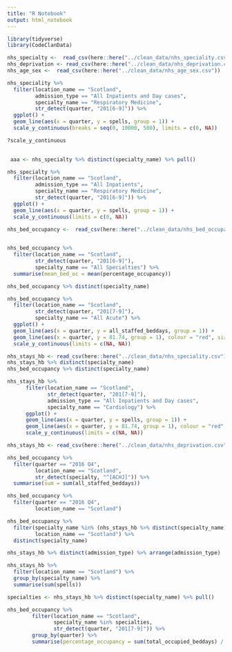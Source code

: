 ```yaml
---
title: "R Notebook"
output: html_notebook
---
```


```r
library(tidyverse)
library(CodeClanData)
```

```r
nhs_specialty <-  read_csv(here::here("../clean_data/nhs_speciality.csv"))
nhs_deprivation <- read_csv(here::here("../clean_data/nhs_deprivation.csv"))
nhs_age_sex <-  read_csv(here::here("../clean_data/nhs_age_sex.csv"))
```

```r
nhs_speciality %>%
  filter(location_name == "Scotland",
         admission_type == "All Inpatients and Day cases",
         specialty_name == "Respiratory Medicine",
         str_detect(quarter, "201[6-9]")) %>% 
  ggplot() +
  geom_line(aes(x = quarter, y = spells, group = 1)) +
  scale_y_continuous(breaks = seq(0, 10000, 500), limits = c(0, NA))

?scale_y_continuous
  

 aaa <- nhs_specialty %>% distinct(specialty_name) %>% pull()
```


```r
nhs_specialty %>%
  filter(location_name == "Scotland",
         admission_type == "All Inpatients",
         specialty_name == "Respiratory Medicine",
         str_detect(quarter, "201[6-9]")) %>% 
  ggplot() +
  geom_line(aes(x = quarter, y = spells, group = 1)) +
  scale_y_continuous(limits = c(0, NA))
```


```r
nhs_bed_occupancy <-  read_csv(here::here("../clean_data/nhs_bed_occupancy.csv"))
  
```

```r
nhs_bed_occupancy %>% 
  filter(location_name == "Scotland",
         str_detect(quarter, "201[6-9]"),
         specialty_name == "All Specialties") %>% 
  summarise(mean_bed_oc = mean(percentage_occupancy))
```



```r
nhs_bed_occupancy %>% distinct(specialty_name)

nhs_bed_occupancy %>% 
  filter(location_name == "Scotland",
         str_detect(quarter, "201[7-9]"),
         specialty_name == "All Acute") %>% 
  ggplot() +
  geom_line(aes(x = quarter, y = all_staffed_beddays, group = 1)) +
  geom_line(aes(x = quarter, y = 81.74, group = 1), colour = "red", size = 2) +
  scale_y_continuous(limits = c(NA, NA))
```

```r
nhs_stays_hb <- read_csv(here::here("../clean_data/nhs_speciality.csv"))
nhs_stays_hb %>% distinct(specialty_name)
nhs_bed_occupancy %>% distinct(specialty_name)

nhs_stays_hb %>% 
      filter(location_name == "Scotland",
             str_detect(quarter, "201[7-9]"),
             admission_type == "All Inpatients and Day cases",
             specialty_name == "Cardiology") %>% 
      ggplot() +
      geom_line(aes(x = quarter, y = spells, group = 1)) +
      geom_line(aes(x = quarter, y = 81.74, group = 1), colour = "red", size = 2) +
      scale_y_continuous(limits = c(NA, NA)) 
```

```r
nhs_stays_hb <- read_csv(here::here("../clean_data/nhs_deprivation.csv"))
```

```r
nhs_bed_occupancy %>% 
  filter(quarter == "2016 Q4",
         location_name == "Scotland",
         str_detect(specialty, "^[ACHJ]")) %>% 
  summarise(sum = sum(all_staffed_beddays))

nhs_bed_occupancy %>% 
  filter(quarter == "2016 Q4",
         location_name == "Scotland")
```

```r
nhs_bed_occupancy %>% 
  filter(specialty_name %in% (nhs_stays_hb %>% distinct(specialty_name) %>% pull()),
         location_name == "Scotland") %>% 
  distinct(specialty_name)

nhs_stays_hb %>% distinct(admission_type) %>% arrange(admission_type)
```

```r
nhs_stays_hb %>% 
  filter(location_name == "Scotland") %>% 
  group_by(specialty_name) %>% 
  summarise(sum(spells))

```

```r
specialties <- nhs_stays_hb %>% distinct(specialty_name) %>% pull()

nhs_bed_occupancy %>% 
        filter(location_name == "Scotland",
               specialty_name %in% specialties,
               str_detect(quarter, "201[7-9]")) %>%
        group_by(quarter) %>% 
        summarise(percentage_occupancy = sum(total_occupied_beddays) / sum(all_staffed_beddays) * 100)
```

